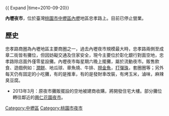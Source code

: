 {{ Expand |time=2010-09-20}} 

'''內壢夜市'''，位於臺灣[[桃園市|桃園市]][[中壢區|中壢區]][[內壢|內壢]]地區忠孝路上。目前已停止營業。

==歷史==
忠孝路商圈為內壢地區主要商圈之一，過去內壢夜市規模最大時，忠孝路兩側至成章二街皆有攤位，但因妨礙交通及住家安全，現今主要位於彰化銀行對面空地，忠孝路除店面外僅零星設攤。內壢夜市每星期六晚上擺攤，屬於流動夜市。販售飲食、遊戲例如：[[潤餅|潤餅]]、地瓜球、章魚燒、牛排、[[撈金魚|撈金魚]]，[[打彈珠|打彈珠]]，套圈圈等；另外每天仍有固定的小吃攤，有的是推車，有的是發財車改裝，有烤玉米，滷味，麻辣臭豆腐。
*2013年3月：原夜市攤販擺設的空地被建商收購，將開發住宅大樓。部分攤位轉往鄰近的[[興仁花園夜市|興仁花園夜市]]。


[[Category:中壢區|Category:中壢區]]
[[Category:桃園市夜市|Category:桃園市夜市]]